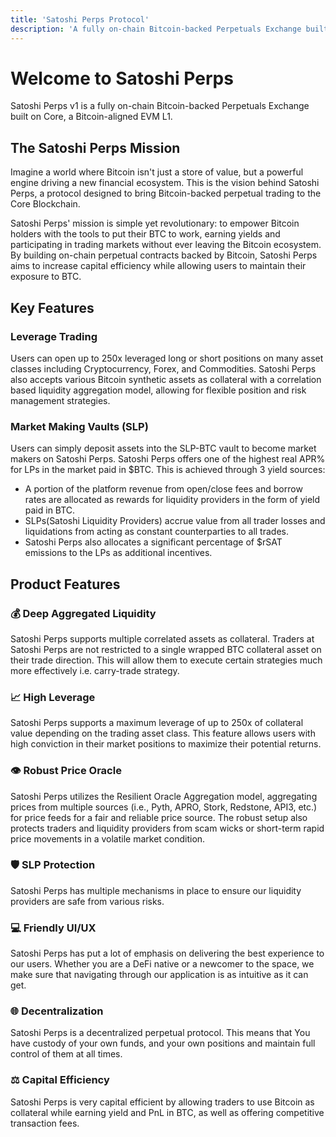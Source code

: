 ```yaml
---
title: 'Satoshi Perps Protocol'
description: 'A fully on-chain Bitcoin-backed Perpetuals Exchange built on Core'
---
```


# Welcome to Satoshi Perps

Satoshi Perps v1 is a fully on-chain Bitcoin-backed Perpetuals Exchange built on Core, a Bitcoin-aligned EVM L1.

## The Satoshi Perps Mission

Imagine a world where Bitcoin isn't just a store of value, but a powerful engine driving a new financial ecosystem. This is the vision behind Satoshi Perps, a protocol designed to bring Bitcoin-backed perpetual trading to the Core Blockchain.

Satoshi Perps' mission is simple yet revolutionary: to empower Bitcoin holders with the tools to put their BTC to work, earning yields and participating in trading markets without ever leaving the Bitcoin ecosystem. By building on-chain perpetual contracts backed by Bitcoin, Satoshi Perps aims to increase capital efficiency while allowing users to maintain their exposure to BTC.

## Key Features

### Leverage Trading

Users can open up to 250x leveraged long or short positions on many asset classes including Cryptocurrency, Forex, and Commodities. Satoshi Perps also accepts various Bitcoin synthetic assets as collateral with a correlation based liquidity aggregation model, allowing for flexible position and risk management strategies.

### Market Making Vaults (SLP)

Users can simply deposit assets into the SLP-BTC vault to become market makers on Satoshi Perps. Satoshi Perps offers one of the highest real APR% for LPs in the market paid in $BTC. This is achieved through 3 yield sources:

- A portion of the platform revenue from open/close fees and borrow rates are allocated as rewards for liquidity providers in the form of yield paid in BTC.
- SLPs(Satoshi Liquidity Providers) accrue value from all trader losses and liquidations from acting as constant counterparties to all trades.
- Satoshi Perps also allocates a significant percentage of $rSAT emissions to the LPs as additional incentives.

## Product Features

### 💰 Deep Aggregated Liquidity
Satoshi Perps supports multiple correlated assets as collateral. Traders at Satoshi Perps are not restricted to a single wrapped BTC collateral asset on their trade direction. This will allow them to execute certain strategies much more effectively i.e. carry-trade strategy.

### 📈 High Leverage
Satoshi Perps supports a maximum leverage of up to 250x of collateral value depending on the trading asset class. This feature allows users with high conviction in their market positions to maximize their potential returns.

### 👁 Robust Price Oracle
Satoshi Perps utilizes the Resilient Oracle Aggregation model, aggregating prices from multiple sources (i.e., Pyth, APRO, Stork, Redstone, API3, etc.) for price feeds for a fair and reliable price source. The robust setup also protects traders and liquidity providers from scam wicks or short-term rapid price movements in a volatile market condition.

### 🛡️ SLP Protection
Satoshi Perps has multiple mechanisms in place to ensure our liquidity providers are safe from various risks.

### 💻 Friendly UI/UX
Satoshi Perps has put a lot of emphasis on delivering the best experience to our users. Whether you are a DeFi native or a newcomer to the space, we make sure that navigating through our application is as intuitive as it can get.

### 🌐 Decentralization
Satoshi Perps is a decentralized perpetual protocol. This means that You have custody of your own funds, and your own positions and maintain full control of them at all times.

### ⚖️ Capital Efficiency
Satoshi Perps is very capital efficient by allowing traders to use Bitcoin as collateral while earning yield and PnL in BTC, as well as offering competitive transaction fees.


